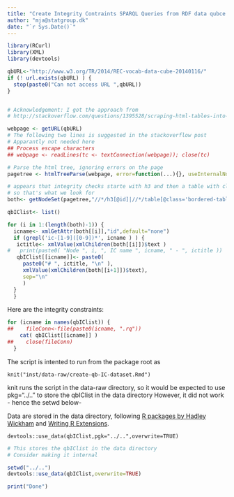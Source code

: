 ```yaml
---
title: "Create Integrity Contraints SPARQL Queries from RDF data qubce definition"
author: "mja@statgroup.dk"
date: "`r Sys.Date()`"
---
```


```r

library(RCurl)
library(XML)
library(devtools)

qbURL<-"http://www.w3.org/TR/2014/REC-vocab-data-cube-20140116/"
if (! url.exists(qbURL) ) {
  stop(paste0("Can not access URL ",qbURL))
}


# Acknowledgement: I got the approach from
# http://stackoverflow.com/questions/1395528/scraping-html-tables-into-r-data-frames-using-the-xml-package?lq=1

webpage <- getURL(qbURL)
# The following two lines is suggested in the stackoverflow post
# Apparantly not needed here
## Process escape characters
## webpage <- readLines(tc <- textConnection(webpage)); close(tc)

# Parse the html tree, ignoring errors on the page
pagetree <- htmlTreeParse(webpage, error=function(...){}, useInternalNodes = TRUE)

# appears that integrity checks starte with h3 and then a table with class bordered-table
# so that's what we look for
both<- getNodeSet(pagetree,"//*/h3[@id]|//*/table[@class='bordered-table']/tbody/tr/td/pre")

qbIClist<- list()

for (i in 1:(length(both)-1)) {
  icname<- xmlGetAttr(both[[i]],"id",default="none")
  if (grepl('ic-[1-9]([0-9])*', icname ) ) {
   ictitle<- xmlValue(xmlChildren(both[[i]])$text )
#   print(paste0( "Node ", i, ", IC name ", icname, " - ", ictitle ))
   qbIClist[[icname]]<- paste0(
     paste0("# ", ictitle, "\n" ),
     xmlValue(xmlChildren(both[[i+1]])$text),
     sep="\n"
     )
  }
  }

```

Here are the integrity constraints:
```r
for (icname in names(qbIClist)) {
##    fileConn<-file(paste0(icname, ".rq"))
    cat( qbIClist[[icname]] )
##    close(fileConn)
  }
```

The script is intented to run from the package root as
```
knit("inst/data-raw/create-qb-IC-dataset.Rmd")
```

knit runs the script in the data-raw directory, so it would be
expected to use pkg="../.." to store the qbIClist in the data directory
However, it did not work - hence the setwd below-

Data are stored in the data directory, following [R packages by Hadley Wickham](http://r-pkgs.had.co.nz/data.html) and [Writing R Extensions](http://cran.r-project.org/doc/manuals/R-exts.pdf).

```
devtools::use_data(qbIClist,pgk="../..",overwrite=TRUE)
```

```r

# This stores the qbIClist in the data directory
# Consider making it internal

setwd("../..")
devtools::use_data(qbIClist,overwrite=TRUE)

print("Done")

```

